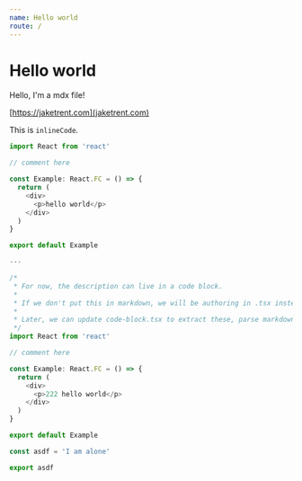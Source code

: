 ```yaml
---
name: Hello world
route: /
---
```



# Hello world

Hello, I'm a mdx file!

[https://jaketrent.com](jaketrent.com)

This is `inlineCode`.

```typescript switcher
import React from 'react'

// comment here

const Example: React.FC = () => {
  return (
    <div>
      <p>hello world</p>
    </div>
  )
}

export default Example

---

/*
 * For now, the description can live in a code block.
 * 
 * If we don't put this in markdown, we will be authoring in .tsx instead of .mdx.
 * 
 * Later, we can update code-block.tsx to extract these, parse markdown and display as html
 */
import React from 'react'

// comment here

const Example: React.FC = () => {
  return (
    <div>
      <p>222 hello world</p>
    </div>
  )
}

export default Example
```


```typescript
const asdf = 'I am alone'

export asdf
````

